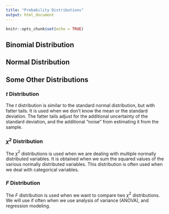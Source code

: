 ```yaml
---
title: "Probability Distributions"
output: html_document
---
```


```r
knitr::opts_chunk$set(echo = TRUE)
```


## Binomial Distribution

## Normal Distribution

## Some Other Distributions

### $t$ Distribution

The $t$ distribution is similar to the standard normal distribution, but with fatter tails.
It is used when we don't know the mean or the standard deviation.
The fatter tails adjust for the additional uncertainty of the standard deviation, and the additional "noise" from estimating it from the sample.


### $\chi^2$ Distribution

The $\chi^2$ distributions is used when we are dealing with multiple normally distributed variables.
It is obtained when we sum the squared values of the various normally distributed variables. 
This distribution is often used when we deal with categorical variables.

### $F$ Distribution

The $F$ distribution is used when we want to compare two $\chi^2$ distributions.
We will use if often when we use analysis of variance (ANOVA), and regression modeling.